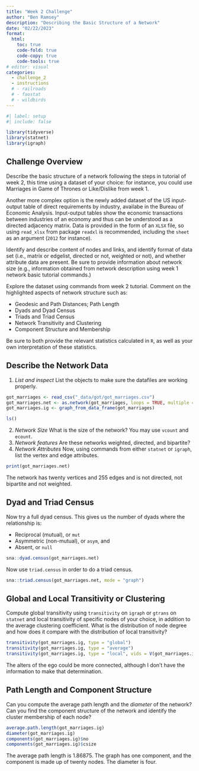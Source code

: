 ```yaml
---
title: "Week 2 Challenge"
author: "Ben Ramsey"
description: "Describing the Basic Structure of a Network"
date: "02/22/2023"
format:
  html:
    toc: true
    code-fold: true
    code-copy: true
    code-tools: true
# editor: visual
categories: 
  - challenge_2
  - instructions
  # - railroads
  # - faostat
  # - wildbirds
---
```


```r
#| label: setup
#| include: false

library(tidyverse)
library(statnet)
library(igraph)
```

## Challenge Overview

Describe the basic structure of a network following the steps in tutorial of week 2, this time using a dataset of your choice: for instance, you could use Marriages in Game of Thrones or Like/Dislike from week 1. 

Another more complex option is the newly added dataset of the US input-output table of direct requirements by industry, availabe in the Bureau of Economic Analysis. Input-output tables show the economic transactions between industries of an economy and thus can be understood as a directed adjacency matrix. Data is provided in the form of an `XLSX` file, so using `read_xlsx` from package `readxl` is recommended, including the `sheet` as an argument (`2012` for instance).

Identify and describe content of nodes and links, and identify format of data set (i.e., matrix or edgelist, directed or not, weighted or not), and whether attribute data are present. Be sure to provide information about network size (e.g., information obtained from network description using week 1 network basic tutorial commands.)

Explore the dataset using commands from week 2 tutorial. Comment on the highlighted aspects of network structure such as: 

- Geodesic and Path Distances; Path Length
- Dyads and Dyad Census
- Triads and Triad Census
- Network Transitivity and Clustering
- Component Structure and Membership

Be sure to both provide the relevant statistics calculated in `R`, as well as your own interpretation of these statistics.

## Describe the Network Data

1. *List and inspect* List the objects to make sure the datafiles are working properly.

```r
got_marriages <- read_csv("_data/got/got_marriages.csv")
got_marriages.net <- as.network(got_marriages, loops = TRUE, multiple = TRUE, directed = FALSE)
got_marriages.ig <- graph_from_data_frame(got_marriages)

ls()
```


2. *Network Size* What is the size of the network? You may use `vcount` and `ecount`.
3. *Network features* Are these networks weighted, directed, and bipartite?
4. *Network Attributes* Now, using commands from either `statnet` or `igraph`, list the vertex and edge attributes.

```r
print(got_marriages.net) 
```
The network has twenty vertices and 255 edges and is not directed, not bipartite and not weighted. 

## Dyad and Triad Census

Now try a full dyad census. This gives us the number of dyads where the relationship is:

- Reciprocal (mutual), or `mut`
- Asymmetric (non-mutual), or `asym`, and
- Absent, or `null`

```r
sna::dyad.census(got_marriages.net)
```

Now use `triad.census` in order to do a triad census.

```r
sna::triad.census(got_marriages.net, mode = "graph")
```


## Global and Local Transitivity or Clustering

Compute global transitivity using `transitivity` on `igraph` or `gtrans` on `statnet` and local transitivity of specific nodes of your choice, in addition to the average clustering coefficient. What is the distribution of node degree and how does it compare with the distribution of local transitivity?

```r
transitivity(got_marriages.ig, type = "global")
transitivity(got_marriages.ig, type = "average")
transitivity(got_marriages.ig, type = "local", vids = V(got_marriages.ig)[c("Targaryen", "Stark", "Martell")])
```
The alters of the ego could be more connected, although I don't have the information to make that determination.   

## Path Length and Component Structure 

Can you compute the average path length and the _diameter_ of the network? Can you find the component structure of the network and identify the cluster membership of each node?

```r
average.path.length(got_marriages.ig)
diameter(got_marriages.ig)
components(got_marriages.ig)$no
components(got_marriages.ig)$csize
```

The average path length is 1.86875. The graph has one component, and the component is made up of twenty nodes. The diameter is four. 